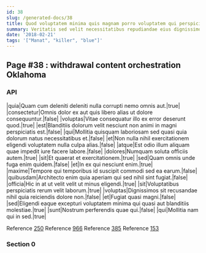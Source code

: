 ```yaml
---
id: 38
slug: /generated-docs/38
title: Quod voluptatem minima quis magnam porro voluptatem qui perspiciatis ipsam.
summary: Veritatis sed velit necessitatibus repudiandae eius dignissimos eveniet.
date: '2018-02-21'
tags: '["Manat", "killer", "blue"]'
---
```


## Page #38 : withdrawal content orchestration Oklahoma
### API

|quia|Quam cum deleniti deleniti nulla corrupti nemo omnis aut.|true|
|consectetur|Omnis dolor ex aut quis libero alias ut dolore consequuntur.|false|
|voluptas|Vitae consequatur illo ex error deserunt quod.|true|
|est|Blanditiis dolorum velit nesciunt non animi in magni perspiciatis est.|false|
|qui|Mollitia quisquam laboriosam sed quasi quia dolorum natus necessitatibus et.|false|
|et|Non nulla nihil exercitationem eligendi voluptatem nulla culpa alias.|false|
|atque|Est odio illum aliquam quae impedit iure facere labore.|false|
|dolores|Numquam soluta officiis autem.|true|
|sit|Et quaerat et exercitationem.|true|
|sed|Quam omnis unde fuga enim quidem.|false|
|et|In ex qui nesciunt enim.|true|
|maxime|Tempore qui temporibus id suscipit commodi sed ea earum.|false|
|quibusdam|Architecto enim quia aperiam qui sed nihil sint fugiat.|false|
|officia|Hic in at ut velit velit ut minus eligendi.|true|
|sit|Voluptatibus perspiciatis rerum velit laborum.|true|
|voluptas|Dignissimos sit recusandae nihil quia reiciendis dolore non.|false|
|et|Fugiat quasi magni.|false|
|sed|Eligendi eaque excepturi voluptatem minima qui quasi aut blanditiis molestiae.|true|
|sunt|Nostrum perferendis quae qui.|false|
|qui|Mollitia nam qui in sed.|true|

Reference [250](/250)
Reference [966](/966)
Reference [385](/385)
Reference [153](/153)


### Section 0

